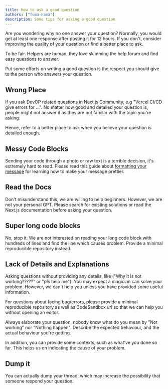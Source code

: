```yaml
---
title: How to ask a good question
authors: ["fuma-nama"]
description: Some tips for asking a good question
---
```


Are you wondering why no one answer your question? Normally, you would get at least one response after posting it for 12 hours. If you don't, consider improving the quality of your question or find a better place to ask.

To be fair. Helpers are human, they love skimming the help forum and find easy questions to answer.

Put some efforts on writing a good question is the respect you should give to the person who answers your question.

## Wrong Place

If you ask DevOP related questions in Next.js Community, e.g "Vercel CI/CD give errors for ...". No matter how good and detailed your question is, people might not answer it as they are not familar with the topic you're asking.

Hence, refer to a better place to ask when you believe your question is detailed enough.

## Messy Code Blocks

Sending your code through a photo or raw text is a terrible decision, it's extremely hard to read. Please read this guide about [formatting your message](/non-nextjs-questions#how-do-i-format-my-message-nicely) for learning how to make your message prettier.

## Read the Docs

Don't misunderstand this, we are willing to help beginners. However, we are not your personal GPT. Please search for existing solutions or read the Next.js documentation before asking your question.

## Super long code blocks

No, stop it. We are not interested on reading your long code block with hundreds of lines and find the line which causes problem. Provide a minimal reproducible repository instead.

## Lack of Details and Explanations

Asking questions without providing any details, like ("Why it is not working?????" or "pls help me"). You may expect a magician can solve your problem. However, we can't help you unless you have provided some useful information.

For questions about facing bug/errors, please provide a minimal reproducible repository as well as CodeSandbox url so that we can help you without opening an editor.

Always elaborate your question, nobody know what do you mean by "Not working" nor "Nothing happen". Describe the expected behaviour, and the actual behaviour you're getting.

In addition, you can provide some contexts, such as what've you done so far. This helps us on indicating the cause of your problem.

## Dump it

You can actually dump your thread, which may increase the possibility that someone respond your question. 
